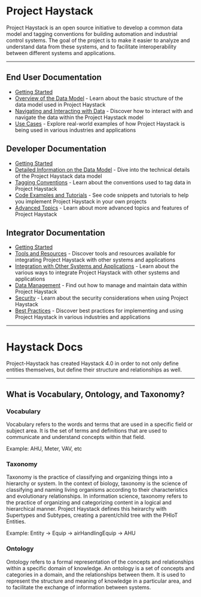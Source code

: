 # Project Haystack

Project Haystack is an open source initiative to develop a common data model and tagging conventions for building automation and industrial control systems. The goal of the project is to make it easier to analyze and understand data from these systems, and to facilitate interoperability between different systems and applications.

---

## End User Documentation

- [Getting Started](./end-user/)
- [Overview of the Data Model](./end-user/data-model) - Learn about the basic structure of the data model used in Project Haystack
- [Navigating and Interacting with Data](./end-user/navigating-data) - Discover how to interact with and navigate the data within the Project Haystack model
- [Use Cases](./end-user/use-cases) - Explore real-world examples of how Project Haystack is being used in various industries and applications

## Developer Documentation

- [Getting Started](./developer/)
- [Detailed Information on the Data Model](./developer/data-model) - Dive into the technical details of the Project Haystack data model
- [Tagging Conventions](./developer/tagging-conventions) - Learn about the conventions used to tag data in Project Haystack
- [Code Examples and Tutorials](./developer/code-examples) - See code snippets and tutorials to help you implement Project Haystack in your own projects
- [Advanced Topics](./developer/advanced-topics) - Learn about more advanced topics and features of Project Haystack

## Integrator Documentation

- [Getting Started](./integrator/)
- [Tools and Resources](./integrator/tools-resources) - Discover tools and resources available for integrating Project Haystack with other systems and applications
- [Integration with Other Systems and Applications](./integrator/integration) - Learn about the various ways to integrate Project Haystack with other systems and applications
- [Data Management](./integrator/data-management) - Find out how to manage and maintain data within Project Haystack
- [Security](./integrator/security) - Learn about the security considerations when using Project Haystack
- [Best Practices](./integrator/best-practices) - Discover best practices for implementing and using Project Haystack in various industries and applications

---

# Haystack Docs

Project-Haystack has created Haystack 4.0 in order to not only define entities themselves, but define their structure and relationships as well.  

---

## What is Vocabulary, Ontology, and Taxonomy? 

### Vocabulary

Vocabulary refers to the words and terms that are used in a specific field or subject area. It is the set of terms and definitions that are used to communicate and understand concepts within that field.

Example: AHU, Meter, VAV, etc

### Taxonomy

Taxonomy is the practice of classifying and organizing things into a hierarchy or system. In the context of biology, taxonomy is the science of classifying and naming living organisms according to their characteristics and evolutionary relationships. 
In information science, taxonomy refers to the practice of organizing and categorizing content in a logical and hierarchical manner. Project Haystack defines this heirarchy with Supertypes and Subtypes, creating a parent/child tree with the PHIoT Entities.

Example: Entity -> Equip -> airHandlingEquip -> AHU 


### Ontology

Ontology refers to a formal representation of the concepts and relationships within a specific domain of knowledge. An ontology is a set of concepts and categories in a domain, and the relationships between them. It is used to represent the structure and meaning of knowledge in a particular area, and to facilitate the exchange of information between systems.

